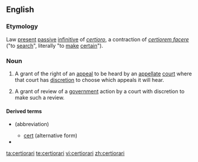 ==English==
{{wikipedia}}

===Etymology===
Law {{etyl|la|en}} [[present]] [[passive]] [[infinitive]] of ''[[certioro]]'', a contraction of ''[[certiorem facere]]'' ("to [[search]]", literally "to [[make]] [[certain]]").

===Noun===
{{en-noun}}

# {{lb|en|US|legal}} A grant of the right of an [[appeal]] to be heard by an [[appellate]] [[court]] where that court has [[discretion]] to choose which appeals it will hear.
# {{lb|en|British|legal}} A grant of review of a [[government]] action by a court with discretion to make such a review.

====Derived terms====
* {{l|en|cert.}} (abbreviation)
** [[cert]] (alternative form)
* {{l|en|cert pool}}

[[ta:certiorari]]
[[te:certiorari]]
[[vi:certiorari]]
[[zh:certiorari]]
